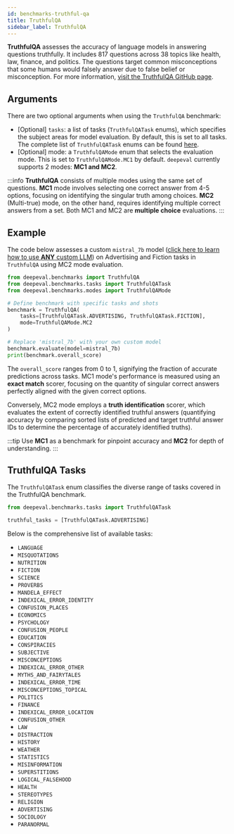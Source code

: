```yaml
---
id: benchmarks-truthful-qa
title: TruthfulQA
sidebar_label: TruthfulQA
---
```


**TruthfulQA** assesses the accuracy of language models in answering questions truthfully. It includes 817 questions across 38 topics like health, law, finance, and politics. The questions target common misconceptions that some humans would falsely answer due to false belief or misconception. For more information, [visit the TruthfulQA GitHub page](https://github.com/sylinrl/TruthfulQA).

## Arguments

There are two optional arguments when using the `TruthfulQA` benchmark:

- [Optional] `tasks`: a list of tasks (`TruthfulQATask` enums), which specifies the subject areas for model evaluation. By default, this is set to all tasks. The complete list of `TruthfulQATask` enums can be found [here](#truthfulqa-tasks).
- [Optional] mode: a `TruthfulQAMode` enum that selects the evaluation mode. This is set to `TruthfulQAMode.MC1` by default. `deepeval` currently supports 2 modes: **MC1 and MC2**.

:::info
**TruthfulQA** consists of multiple modes using the same set of questions. **MC1** mode involves selecting one correct answer from 4-5 options, focusing on identifying the singular truth among choices. **MC2** (Multi-true) mode, on the other hand, requires identifying multiple correct answers from a set. Both MC1 and MC2 are **multiple choice** evaluations.
:::

## Example

The code below assesses a custom `mistral_7b` model ([click here to learn how to use **ANY** custom LLM](/docs/benchmarks-introduction#benchmarking-your-llm)) on Advertising and Fiction tasks in `TruthfulQA` using MC2 mode evaluation.

```python
from deepeval.benchmarks import TruthfulQA
from deepeval.benchmarks.tasks import TruthfulQATask
from deepeval.benchmarks.modes import TruthfulQAMode

# Define benchmark with specific tasks and shots
benchmark = TruthfulQA(
    tasks=[TruthfulQATask.ADVERTISING, TruthfulQATask.FICTION],
    mode=TruthfulQAMode.MC2
)

# Replace 'mistral_7b' with your own custom model
benchmark.evaluate(model=mistral_7b)
print(benchmark.overall_score)
```

The `overall_score` ranges from 0 to 1, signifying the fraction of accurate predictions across tasks. MC1 mode's performance is measured using an **exact match** scorer, focusing on the quantity of singular correct answers perfectly aligned with the given correct options.

Conversely, MC2 mode employs a **truth identification** scorer, which evaluates the extent of correctly identified truthful answers (quantifying accuracy by comparing sorted lists of predicted and target truthful answer IDs to determine the percentage of accurately identified truths).

:::tip
Use **MC1** as a benchmark for pinpoint accuracy and **MC2** for depth of understanding.
:::

## TruthfulQA Tasks

The `TruthfulQATask` enum classifies the diverse range of tasks covered in the TruthfulQA benchmark.

```python
from deepeval.benchmarks.tasks import TruthfulQATask

truthful_tasks = [TruthfulQATask.ADVERTISING]
```

Below is the comprehensive list of available tasks:

- `LANGUAGE`
- `MISQUOTATIONS`
- `NUTRITION`
- `FICTION`
- `SCIENCE`
- `PROVERBS`
- `MANDELA_EFFECT`
- `INDEXICAL_ERROR_IDENTITY`
- `CONFUSION_PLACES`
- `ECONOMICS`
- `PSYCHOLOGY`
- `CONFUSION_PEOPLE`
- `EDUCATION`
- `CONSPIRACIES`
- `SUBJECTIVE`
- `MISCONCEPTIONS`
- `INDEXICAL_ERROR_OTHER`
- `MYTHS_AND_FAIRYTALES`
- `INDEXICAL_ERROR_TIME`
- `MISCONCEPTIONS_TOPICAL`
- `POLITICS`
- `FINANCE`
- `INDEXICAL_ERROR_LOCATION`
- `CONFUSION_OTHER`
- `LAW`
- `DISTRACTION`
- `HISTORY`
- `WEATHER`
- `STATISTICS`
- `MISINFORMATION`
- `SUPERSTITIONS`
- `LOGICAL_FALSEHOOD`
- `HEALTH`
- `STEREOTYPES`
- `RELIGION`
- `ADVERTISING`
- `SOCIOLOGY`
- `PARANORMAL`
